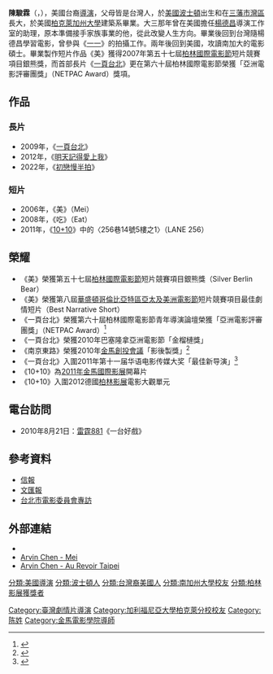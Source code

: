 {{藝人
|姓名 = 陳駿霖
|類型 = 導演
|圖片 = Alvin_Chen.JPG
|圖片尺寸 =
|圖片簡介 = 陳駿霖導演出席《一頁台北》香港映後分享會
|本名 =
|外文名 =
|外文 = 
|羅馬拼音 =
|英文名 = Alvin Chen
|暱稱 =
|其他藝名 =
|國籍 = {{USA}}<br>{{ROC}}
|民族 =
|籍貫 =
|出生日期 = {{birth date and age|1978|11|26}}
|出生地點 = {{USA}}[[波士頓|波士頓]]
|逝世日期 =
|逝世地點 =
|職業 = 導演
|語言 = 英語、國語
|教育程度 = {{USA}}[[柏克萊加州大學|柏克萊加州大學]]建築系<br>{{USA}}[[南加州大學|南加州大學]]電影碩士
|宗教信仰 =
|配偶 =
|兒女 =
|父母 =
|音樂類型 =
|演奏樂器 =
|出道地點 =
|出道作 =
|出道日期 =
|代表作 =
|活躍年代 =
|唱片公司 =
|經紀公司 =
|個人工作室 =
|網站 =
|出身地 = {{TWN}}
|獎項 =
|IMDb = 1789897
}}

'''陳駿霖'''（{{lang-en|Arvin Chen}}，{{bd|1978年|11月26日|||catIdx=C}}），美國台裔[[導演|導演]]，父母皆是台灣人，於[[美國|美國]][[波士頓|波士頓]]出生和在[[三藩市灣區|三藩市灣區]]長大，於美國[[柏克萊加州大學|柏克萊加州大學]]建築系畢業。大三那年曾在美國擔任[[楊德昌|楊德昌]]導演工作室的助理，原本準備接手家族事業的他，從此改變人生方向。畢業後回到台灣隨楊德昌學習電影，曾參與《[[一一|一一]]》的拍攝工作。兩年後回到美國，攻讀南加大的電影碩士。畢業製作短片作品《美》獲得2007年第五十七屆[[柏林國際電影節|柏林國際電影節]]短片競賽項目銀熊獎，而首部長片《[[一頁台北|一頁台北]]》更在第六十屆柏林國際電影節榮獲「亞洲電影評審團獎」（NETPAC Award）獎項。

==作品==

===長片===
*2009年，《[[一頁台北|一頁台北]]》
*2012年，《[[明天記得愛上我|明天記得愛上我]]》
*2022年，《[[初戀慢半拍|初戀慢半拍]]》

===短片===
*2006年，《美》（Mei）
*2008年，《吃》（Eat）
*2011年，《[[10+10|10+10]]》中的〈256巷14號5樓之1〉（LANE 256）

==榮耀==
*《美》榮獲第五十七屆[[柏林國際電影節|柏林國際電影節]]短片競賽項目銀熊獎（Silver Berlin Bear）
*《美》榮獲第八屆[[華盛頓哥倫比亞特區亞太及美洲電影節|華盛頓哥倫比亞特區亞太及美洲電影節]]短片競賽項目最佳劇情短片（Best Narrative Short）
*《一頁台北》榮獲第六十屆柏林國際電影節青年導演論壇榮獲「亞洲電影評審團獎」（NETPAC Award）<ref >{{cite web|title=Network for the Promotion of Asian Cinema|url=http://en.wikipedia.org/wiki/Network_for_the_Promotion_of_Asian_Cinema#2010|access-date=2011-12-26|archive-date=2021-02-11|archive-url=https://web.archive.org/web/20210211001647/http://en.wikipedia.org/wiki/Network_for_the_Promotion_of_Asian_Cinema#2010|dead-url=no}}</ref>
*《一頁台北》榮獲2010年巴塞隆拿亞洲電影節「金榴槤獎」
*《南京東路》榮獲2010年[[金馬創投會議|金馬創投會議]]「影後製獎」<ref>{{cite news |url= http://ent.ltn.com.tw/news/paper/444989 |title= 金馬創投 愛的麵包魂奪百萬首獎 |publisher= 自由時報 |date= 2010-11-19 |author= 張菫宸 |accessdate= 2016-03-18 |archive-date= 2019-06-19 |archive-url= https://web.archive.org/web/20190619202825/https://ent.ltn.com.tw/news/paper/444989 |dead-url= no }}</ref>
*《一頁台北》入圍2011年第十一届华语电影传媒大奖「最佳新导演」<ref>{{cite news|url=http://gcontent.oeeee.com/d/ba/dba132f6ab6a3e3d/Blog/dea/bea876.html|title=第十一届华语电影传媒大奖提名名单公布|publisher=南方網|date=2011-04-18|deadurl=yes|archiveurl=https://web.archive.org/web/20110430135742/http://gcontent.oeeee.com/d/ba/dba132f6ab6a3e3d/Blog/dea/bea876.html|archivedate=2011-04-30}}</ref>
*《10+10》為[[2011年金馬國際影展|2011年金馬國際影展]]開幕片
*《10+10》入圍2012德國[[柏林影展|柏林影展]]電影大觀單元

==電台訪問==
*2010年8月21日：[[雷霆881|雷霆881]]《一台好戲》

==參考資料==
{{reflist}}
*[http://portal.michaelc.org/inews/online/20100823-hkej/file292.htm 信報]{{dead link|date=2018年5月 |bot=InternetArchiveBot |fix-attempted=yes }}
*[https://web.archive.org/web/20100419020605/http://paper.wenweipo.com/2010/03/30/FA1003300001.htm 文匯報]
*[http://www.taipeifilmcommission.org/tw/MessageNotice/NewsDet/2751 台北市電影委員會專訪]

==外部連結==
*{{imdb|1789897}}
*[http://meimovie.blogspot.com/ Arvin Chen - Mei] {{Wayback|url=http://meimovie.blogspot.com/ |date=20190608094917 }}
*[http://firstpagetaipei.blogspot.com/ Arvin Chen - Au Revoir Taipei] {{Wayback|url=http://firstpagetaipei.blogspot.com/ |date=20190815204729 }}

{{DEFAULTSORT:C}}
[[Category:臺灣劇情片導演|Category:臺灣劇情片導演]]
[[分類:美國導演|分類:美國導演]]
[[分類:波士頓人|分類:波士頓人]]
[[分類:台灣裔美國人|分類:台灣裔美國人]]
[[Category:加利福尼亞大學柏克萊分校校友|Category:加利福尼亞大學柏克萊分校校友]]
[[分類:南加州大學校友|分類:南加州大學校友]]
[[分類:柏林影展獲獎者|分類:柏林影展獲獎者]]
[[Category:陈姓|Category:陈姓]]
[[Category:金馬電影學院導師|Category:金馬電影學院導師]]